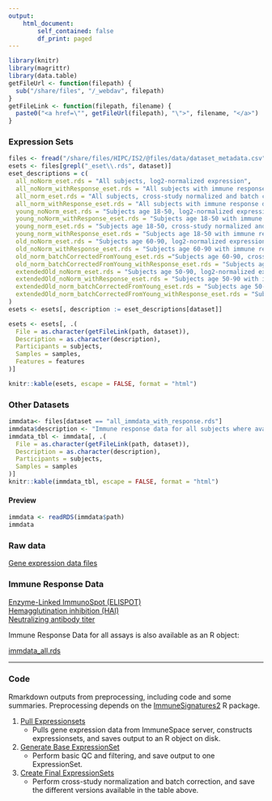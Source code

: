 ```yaml
---
output: 
    html_document:
        self_contained: false
        df_print: paged
---
```


```r
library(knitr)
library(magrittr)
library(data.table)
getFileUrl <- function(filepath) {
  sub("/share/files", "/_webdav", filepath)
}
getFileLink <- function(filepath, filename) {
  paste0("<a href=\"", getFileUrl(filepath), "\">", filename, "</a>")
}
```

### Expression Sets
<div class="is2-downloads table-condensed">
```r
files <- fread("/share/files/HIPC/IS2/@files/data/dataset_metadata.csv")
esets <- files[grepl("_eset\\.rds", dataset)]
eset_descriptions = c(
  all_noNorm_eset.rds = "All subjects, log2-normalized expression",
  all_noNorm_withResponse_eset.rds = "All subjects with immune response data, log2-normalized expression",
  all_norm_eset.rds = "All subjects, cross-study normalized and batch corrected expression",
  all_norm_withResponse_eset.rds = "All subjects with immune response data, cross-study normalized and batch corrected expression",
  young_noNorm_eset.rds = "Subjects age 18-50, log2-normalized expression",
  young_noNorm_withResponse_eset.rds = "Subjects age 18-50 with immune response data, log2-normalized expression",
  young_norm_eset.rds = "Subjects age 18-50, cross-study normalized and batch corrected expression", 
  young_norm_withResponse_eset.rds = "Subjects age 18-50 with immune response data, cross-study normalized and batch corrected expression",
  old_noNorm_eset.rds = "Subjects age 60-90, log2-normalized expression",
  old_noNorm_withResponse_eset.rds = "Subjects age 60-90 with immune response data, log2-normalized expression",
  old_norm_batchCorrectedFromYoung_eset.rds ="Subjects age 60-90, cross-study normalized and batch corrected using correction coefficients from young",
  old_norm_batchCorrectedFromYoung_withResponse_eset.rds = "Subjects age 60-90 with immune response data, cross-study normalized and batch corrected using correction coefficients from young",
  extendedOld_noNorm_eset.rds = "Subjects age 50-90, log2-normalized expression",
  extendedOld_noNorm_withResponse_eset.rds = "Subjects age 50-90 with immune response data, log2-normalized coutns",
  extendedOld_norm_batchCorrectedFromYoung_eset.rds = "Subjects age 50-90, log2-normalized counts",
  extendedOld_norm_batchCorrectedFromYoung_withResponse_eset.rds = "Subjects age 50-90 with immune response data, cross-study normalized and batch corrected using correction coefficients from young"
)
esets <- esets[, description := eset_descriptions[dataset]]

esets <- esets[, .(
  File = as.character(getFileLink(path, dataset)), 
  Description = as.character(description), 
  Participants = subjects, 
  Samples = samples, 
  Features = features
)]

knitr::kable(esets, escape = FALSE, format = "html")
```
</div>

### Other Datasets

<div class="is2-downloads table-condensed">
```r
immdata<- files[dataset == "all_immdata_with_response.rds"]
immdata$description <- "Immune response data for all subjects where available. This dataset includes one entry per participant, with metadata and the derived immune response call."
immdata_tbl <- immdata[, .(
  File = as.character(getFileLink(path, dataset)),
  Description = as.character(description),
  Participants = subjects,
  Samples = samples
)]
knitr::kable(immdata_tbl, escape = FALSE, format = "html")
```
</div>

#### Preview

```r
immdata <- readRDS(immdata$path)
immdata
```

### Raw data
<a href="/study/HIPC/IS2/dataset.view?datasetId=5014">Gene expression data files</a>

### Immune Response Data
<a href="/study/HIPC/IS2/dataset.view?datasetId=5004">Enzyme-Linked ImmunoSpot (ELISPOT)</a><br>
<a href="/study/HIPC/IS2/dataset.view?datasetId=5005">Hemagglutination inhibition (HAI)</a><br>
<a href="/study/HIPC/IS2/dataset.view?datasetId=5009">Neutralizing antibody titer</a><br>

Immune Response Data for all assays is also available as an R object:

<a href="/_webdav/HIPC/IS2/@files/data/immdata_all.rds">immdata_all.rds</a><br>

---

### Code

Rmarkdown outputs from preprocessing, including code and some summaries. 
Preprocessing depends on the [ImmuneSignatures2](https://github.com/RGLab/ImmuneSignatures2) R package. 

1. [Pull Expressionsets](/_webdav/HIPC/IS2/%40files/data/html_outputs/pull_esets.html){target="_blank"} 
    * Pulls gene expression data from ImmuneSpace server, constructs expressionsets, 
    and saves output to an R object on disk. 
1. [Generate Base ExpressionSet](/_webdav/HIPC/IS2/%40files/data/html_outputs/generate_base_eset.html){target="_blank"}
    * Perform basic QC and filtering, and save output to one ExpressionSet. 
1. [Create Final ExpressionSets](/_webdav/HIPC/IS2/%40files/data/html_outputs/create_final_esets.html){target="_blank"}
    * Perform cross-study normalization and batch correction, and save the different 
    versions available in the table above. 

<style>


  .is2-downloads td, .is2-downloads th {
    border: 1px solid #ddd;
    padding: 3px;
  }
  .is2-downloads tr:nth-child(even){background-color: #f2f2f2;}
  .is2-downloads tr:hover {background-color: #ddd;}
  .is2-downloads th {
    background-color: #255c97;
    text-align: left;
    color: white;
    font-size: 15px;
    font-weight: bold;
    padding: 3px;
  }

</style>

